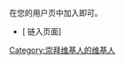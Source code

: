 {{幽默}}
{{catmore|User:Jimmy xu wrk}}
在您的用户页中加入{{tl|User Jimmy xu wrk}}即可。
{{User Jimmy xu wrk|nocategory=yes}}
{{clear}}
*[{{fullurl:Special:链入页面/Template:User_Jimmy_xu_wrk|hidelinks=1&hideredirs=1}} 链入页面]

[[Category:崇拜维基人的维基人|Category:崇拜维基人的维基人]]